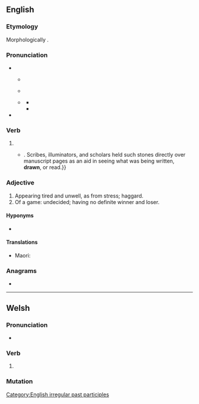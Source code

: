 ==English==

===Etymology===
Morphologically {{suffix|en|draw|n}}.

===Pronunciation===
* {{enPR|drôn}}
** {{a|UK}} {{IPA|en|/dɹɔːn/}}
** {{a|US}} {{IPA|en|/dɹɔn/}}
** {{a|US|cot-caught}} {{IPA|en|/dɹɑn/}}
*** {{audio|en|en-us-drawn.ogg|Audio (US)}}
*** {{audio|en|LL-Q1860 (eng)-Semperosculto-drawn.wav|Audio (US)}}
* {{rhymes|en|ɔːn|s=1}}

===Verb===
{{head|en|verb form}}

# {{inflection of|en|draw||past|part}}
#* {{quote-journal|en|year=2013|month=September-October|author={{w|Henry Petroski}}
|magazine={{w|American Scientist}}|title=[http://www.americanscientist.org/issues/pub/2013/5/the-evolution-of-eyeglasses The Evolution of Eyeglasses]
|passage=The ability of a segment of a glass sphere to magnify whatever is placed before it was known around the year 1000, when the spherical segment was called a reading stone,{{...}}. Scribes, illuminators, and scholars held such stones directly over manuscript pages as an aid in seeing what was being written, '''drawn''', or read.}}

===Adjective===
{{en-adj}}

# Appearing tired and unwell, as from stress; haggard.
# Of a game: undecided; having no definite winner and loser.

====Hyponyms====
* {{l|en|overdrawn}}

====Translations====
{{trans-top|appearing tired and unwell, haggard}}
* Maori: {{t|mi|korotūangaanga}}
{{trans-mid}}
{{trans-bottom}}

===Anagrams===
* {{anagrams|en|a=adnrw|warn'd}}

[[Category:English irregular past participles]]

----

==Welsh==

===Pronunciation===
* {{IPA|cy|/drau̯n/}}

===Verb===
{{head|cy|mutated verb}}

# {{soft mutation of|cy|trawn}}

===Mutation===
{{cy-mut|trawn}}